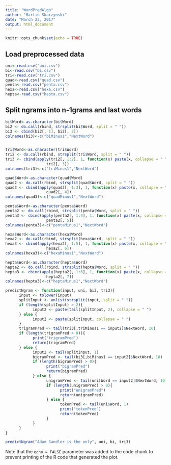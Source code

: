 ```yaml
---
title: "WordPredAlgo"
author: "Martin Skarzynski"
date: "March 23, 2017"
output: html_document
---
```


```r
knitr::opts_chunk$set(echo = TRUE)
```

## Load preprocessed data
```r
uni<-read.csv("uni.csv")
bi<-read.csv("bi.csv")
tri<-read.csv("tri.csv")
quad<-read.csv("quad.csv")
penta<-read.csv("penta.csv")
hexa<-read.csv("hexa.csv")
hepta<-read.csv("hepta.csv")
```
## Split ngrams into n-1grams and last words

```r

bi$Word<-as.character(bi$Word)
bi2 <- do.call(rbind, strsplit(bi$Word, split = " "))
bi3 <- cbind(bi2[, 1], bi2[, 2])
colnames(bi3)<-c("biMinus1","NextWord")


tri$Word<-as.character(tri$Word)
tri2 <- do.call(rbind, strsplit(tri$Word, split = " "))
tri3 <- cbind(apply(tri2[, 1:2], 1, function(x) paste(x, collapse = " ")),
                  tri2[, 3])
colnames(tri3)<-c("triMinus1","NextWord")

quad$Word<-as.character(quad$Word)
quad2 <- do.call(rbind, strsplit(quad$Word, split = " "))
quad3 <- cbind(apply(quad2[, 1:3], 1, function(x) paste(x, collapse = " ")),
                  quad2[, 4])
colnames(quad3)<-c("quadMinus1","NextWord")

penta$Word<-as.character(penta$Word)
penta2 <- do.call(rbind, strsplit(penta$Word, split = " "))
penta3 <- cbind(apply(penta2[, 1:4], 1, function(x) paste(x, collapse = " ")),
                  penta2[, 5])
colnames(penta3)<-c("pentaMinus1","NextWord")

hexa$Word<-as.character(hexa$Word)
hexa2 <- do.call(rbind, strsplit(hexa$Word, split = " "))
hexa3 <- cbind(apply(hexa2[, 1:5], 1, function(x) paste(x, collapse = " ")),
                  hexa2[, 6])
colnames(hexa3)<-c("hexaMinus1","NextWord")

hepta$Word<-as.character(hepta$Word)
hepta2 <- do.call(rbind, strsplit(hepta$Word, split = " "))
hepta3 <- cbind(apply(hepta2[, 1:6], 1, function(x) paste(x, collapse = " ")),
                  hepta2[, 7])
colnames(hepta3)<-c("heptaMinus1","NextWord")

```

```r
predictNgram <- function(input, uni, bi3, tri3){
      input <- tolower(input)
      splitInput <- unlist(strsplit(input, split = " "))
      if (length(splitInput) > 2){
            input2 <- paste(tail(splitInput, 2), collapse = " ")
      } else {
            input2 <- paste(splitInput, collapse = " ")
      }
      trigramPred <- tail(tri3[,triMinus1 == input2]$NextWord, 10)
      if (length(trigramPred > 0)){
            print("trigramPred")
            return(trigramPred)
      } else {
            input2 <- tail(splitInput, 1)
            bigramPred <- tail(bi3[,biMinus1 == input2]$NextWord, 10)
            if (length(bigramPred) > 0){
                  print("bigramPred")
                  return(bigramPred)
            } else {
                  unigramPred <- tail(uni[Word == input2]$NextWord, 10)
                  if (length(unigramPred) > 0){
                        print("unigramPred")
                        return(unigramPred)
                  } else {
                        tokenPred <- tail(uni$Word, 1)
                        print("tokenPred")
                        return(tokenPred)
                  }
            }
      }
}

predictNgram("Adam Sandler is the only", uni, bi, tri3)
```

Note that the `echo = FALSE` parameter was added to the code chunk to prevent printing of the R code that generated the plot.
